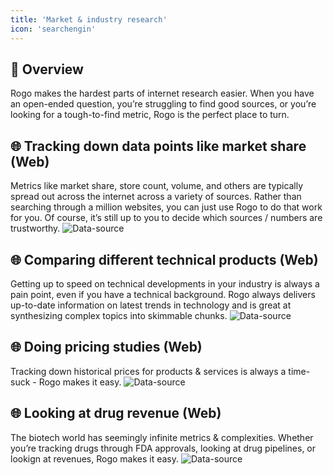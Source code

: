 ```yaml
---
title: 'Market & industry research'
icon: 'searchengin'
---
```


## 🤖 Overview
Rogo makes the hardest parts of internet research easier. When you have an open-ended question, you’re struggling to find good sources, or you’re looking for a tough-to-find metric, Rogo is the perfect place to turn.

## 🌐 Tracking down data points like market share (Web)
Metrics like market share, store count, volume, and others are typically spread out across the internet across a variety of sources. Rather than searching through a million websites, you can just use Rogo to do that work for you. Of course, it’s still up to you to decide which sources / numbers are trustworthy.
<img
	className="block dark:hidden"
	src="/images/doordash-market-share.png"
	alt="Data-source"
/>

## 🌐 Comparing different technical products (Web)
Getting up to speed on technical developments in your industry is always a pain point, even if you have a technical background. Rogo always delivers up-to-date information on latest trends in technology and is great at synthesizing complex topics into skimmable chunks.
<img
	className="block dark:hidden"
	src="/images/nvidia-google.png"
	alt="Data-source"
/>

## 🌐 Doing pricing studies (Web)
Tracking down historical prices for products & services is always a time-suck - Rogo makes it easy.
<img
	className="block dark:hidden"
	src="/images/use-case-1-3.png"
	alt="Data-source"
/>

## 🌐 Looking at drug revenue (Web)
The biotech world has seemingly infinite metrics & complexities. Whether you’re tracking drugs through FDA approvals, looking at drug pipelines, or lookign at revenues, Rogo makes it easy.
<img
	className="block dark:hidden"
	src="/images/use-case-1-4.png"
	alt="Data-source"
/>